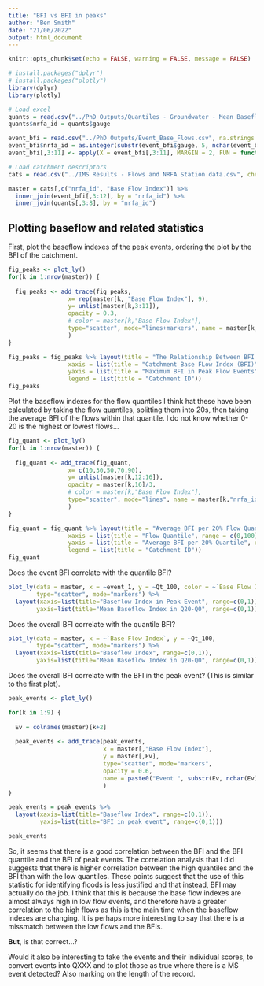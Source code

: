 ```yaml
---
title: "BFI vs BFI in peaks"
author: "Ben Smith"
date: "21/06/2022"
output: html_document
---
```


```r
knitr::opts_chunk$set(echo = FALSE, warning = FALSE, message = FALSE)
```


```r
# install.packages("dplyr")
# install.packages("plotly")
library(dplyr)
library(plotly)
```


```r
# Load excel
quants = read.csv("../PhD Outputs/Quantiles - Groundwater - Mean Baseflow.csv")
quants$nrfa_id = quants$gauge

event_bfi = read.csv("../PhD Outputs/Event_Base_Flows.csv", na.strings = "NA")
event_bfi$nrfa_id = as.integer(substr(event_bfi$gauge, 5, nchar(event_bfi$gauge)))
event_bfi[,3:11] <- apply(X = event_bfi[,3:11], MARGIN = 2, FUN = function(x) as.numeric(as.character(x)))

# Load catchment descriptors
cats = read.csv("../IMS Results - Flows and NRFA Station data.csv", check.names = FALSE)

master = cats[,c("nrfa_id", "Base Flow Index")] %>% 
  inner_join(event_bfi[,3:12], by = "nrfa_id") %>% 
  inner_join(quants[,3:8], by = "nrfa_id")

```

## Plotting baseflow and related statistics 

First, plot the baseflow indexes of the peak events, ordering the plot by the BFI of the catchment.
```r
fig_peaks <- plot_ly()
for(k in 1:nrow(master)) {
   
  fig_peaks <- add_trace(fig_peaks, 
                 x= rep(master[k, "Base Flow Index"], 9), 
                 y= unlist(master[k,3:11]), 
                 opacity = 0.3,
                 # color = master[k,"Base Flow Index"],
                 type="scatter", mode="lines+markers", name = master[k,"nrfa_id"]
                 )
}

fig_peaks = fig_peaks %>% layout(title = "The Relationship Between BFI and BFI in Peak Events",
                 xaxis = list(title = "Catchment Base FLow Index (BFI)", range = c(0,1)),
                 yaxis = list(title = "Maximum BFI in Peak Flow Events", range = c(0,1)),
                 legend = list(title = "Catchment ID"))
fig_peaks 

```

Plot the baseflow indexes for the flow quantiles I think hat these have been calculated by taking the flow quantiles, splitting them into 20s, then taking the average BFI of the flows within that quantile. I do not know whether 0-20 is the highest or lowest flows...

```r
fig_quant <- plot_ly()
for(k in 1:nrow(master)) {
   
  fig_quant <- add_trace(fig_quant, 
                 x= c(10,30,50,70,90), 
                 y= unlist(master[k,12:16]), 
                 opacity = master[k,16]/3,
                 # color = master[k,"Base Flow Index"],
                 type="scatter", mode="lines", name = master[k,"nrfa_id"]
                 )
}

fig_quant = fig_quant %>% layout(title = "Average BFI per 20% Flow Quantile",
                 xaxis = list(title = "Flow Quantile", range = c(0,100)),
                 yaxis = list(title = "Average BFI per 20% Quantile", range = c(0,1)),
                 legend = list(title = "Catchment ID"))
fig_quant
```

Does the event BFI correlate with the quantile BFI? 
```r
plot_ly(data = master, x = ~event_1, y = ~Qt_100, color = ~`Base Flow Index`,
        type="scatter", mode="markers") %>%
  layout(xaxis=list(title="Baseflow Index in Peak Event", range=c(0,1)),
        yaxis=list(title="Mean Baseflow Index in Q20-Q0", range=c(0,1)))
```

Does the overall BFI correlate with the quantile BFI? 
```r
plot_ly(data = master, x = ~`Base Flow Index`, y = ~Qt_100,
        type="scatter", mode="markers") %>%
  layout(xaxis=list(title="Baseflow Index", range=c(0,1)),
        yaxis=list(title="Mean Baseflow Index in Q20-Q0", range=c(0,1)))
```


Does the overall BFI correlate with the BFI in the peak event? (This is similar to the first plot).
```r
peak_events <- plot_ly()

for(k in 1:9) {
  
  Ev = colnames(master)[k+2]
   
  peak_events <- add_trace(peak_events,
                           x = master[,"Base Flow Index"],
                           y = master[,Ev],
                           type="scatter", mode="markers", 
                           opacity = 0.6,
                           name = paste0("Event ", substr(Ev, nchar(Ev), nchar(Ev)))
                           )
}

peak_events = peak_events %>% 
  layout(xaxis=list(title="Baseflow Index", range=c(0,1)), 
         yaxis=list(title="BFI in peak event", range=c(0,1)))

peak_events
```


So, it seems that there is a good correlation between the BFI and the BFI quantile and the BFI of peak events. The correlation analysis that I did suggests that there is higher correlation between the high quantiles and the BFI than with the low quantiles. These points suggest that the use of this statistic for identifying floods is less justified and that instead, BFI may actually do the job. I think that this is because the base flow indexes are almost always high in low flow events, and therefore have a greater correlation to the high flows as this is the main time when the baseflow indexes are changing. It is perhaps more interesting to say that there is a missmatch between the low flows and the BFIs.

**But**, is that correct...?

Would it also be interesting to take the events and their individual scores, to convert events into QXXX and to plot those as true where there is a MS event detected? Also marking on the length of the record.
